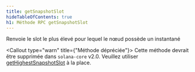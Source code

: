 ```yaml
---
title: getSnapshotSlot
hideTableOfContents: true
h1: Méthode RPC getSnapshotSlot
---
```


Renvoie le slot le plus élevé pour lequel le nœud possède un instantané

<Callout type="warn" title={"Méthode dépréciée"}>
  Cette méthode devrait être supprimée dans `solana-core` v2.0. Veuillez
  utiliser [getHighestSnapshotSlot](/docs/rpc/http/gethighestsnapshotslot) à la
  place.
</Callout>
